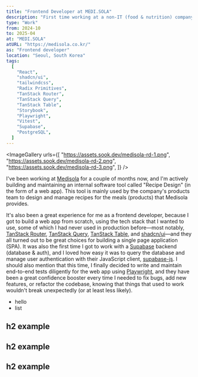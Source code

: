 ```yaml
---
title: "Frontend Developer at MEDI.SOLA"
description: "First time working at a non-IT (food & nutrition) company. Loved the domain and the products. Having started a project from scratch, I'm proud of what I've built for internal users."
type: "Work"
from: 2024-10
to: 2025-04
at: "MEDI.SOLA"
atURL: "https://medisola.co.kr/"
as: "Frontend developer"
location: "Seoul, South Korea"
tags:
  [
    "React",
    "shadcn/ui",
    "tailwindcss",
    "Radix Primitives",
    "TanStack Router",
    "TanStack Query",
    "TanStack Table",
    "Storybook",
    "Playwright",
    "Vitest",
    "Supabase",
    "PostgreSQL",
  ]
---
```



<ImageGallery
  urls={[
    "https://assets.sook.dev/medisola-rd-1.png",
    "https://assets.sook.dev/medisola-rd-2.png",
    "https://assets.sook.dev/medisola-rd-3.png",
  ]}
/>

I've been working at [Medisola](https://www.medisola.co.kr/) for a couple of months now, and I'm actively building and maintaining an internal software tool called "Recipe Design" (in the form of a web app). This tool is mainly used by the company's products team to design and manage recipes for the meals (products) that Medisola provides.

It's also been a great experience for me as a frontend developer, because I got to build a web app from scratch, using the tech stack that I wanted to use, some of which I had never used in production before&mdash;most notably, [TanStack Router](https://tanstack.com/router/latest), [TanStack Query](https://tanstack.com/query/latest), [TanStack Table](https://tanstack.com/table/latest), and [shadcn/ui](https://ui.shadcn.com/)&mdash;and they all turned out to be great choices for building a single page application (SPA). It was also the first time I got to work with a [Supabase](https://supabase.com/) backend (database & auth), and I loved how easy it was to query the database and manage user authentication with their JavaScript client, [supabase-js](https://supabase.com/docs/reference/javascript/introduction). I should also mention that this time, I finally decided to write and maintain end-to-end tests diligently for the web app using [Playwright](https://playwright.dev/), and they have been a great confidence booster every time I needed to fix bugs, add new features, or refactor the codebase, knowing that things that used to work wouldn't break unexpectedly (or at least less likely).

- hello
- list

## h2 example

## h2 example

## h2 example
